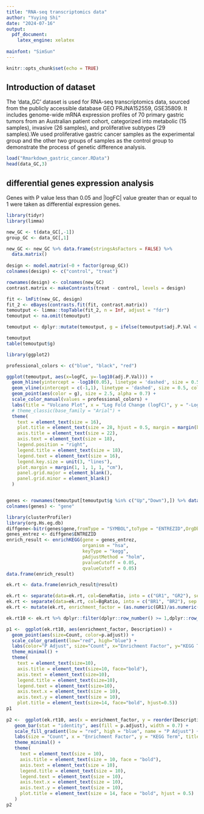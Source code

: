 ---
title: "RNA-seq transcriptomics data"
author: "Yuying Shi"
date: "2024-07-16"
output: 
  pdf_document:
    latex_engine: xelatex
    
mainfont: "SimSun"
---


```{r setup, include=FALSE}
knitr::opts_chunk$set(echo = TRUE)
```


## Introduction of dataset

The 'data_GC' dataset is used for RNA-seq transcriptomics data, sourced from the publicly accessible database GEO PRJNA152559, GSE35809. It includes genome-wide mRNA expression profiles of 70 primary gastric tumors from an Australian patient cohort, categorized into metabolic (15 samples), invasive (26 samples), and proliferative subtypes (29 samples).We used proliferative gastric cancer samples as the experimental group and the other two groups of samples as the control group to demonstrate the process of genetic difference analysis.

```{r data_GC}
load("Rmarkdown_gastric_cancer.RData")
head(data_GC,3)
```

## differential genes expression analysis

Genes with P value less than 0.05 and \|logFC\| value greater than or equal to 1 were taken as differential expression genes.

```{r data_GC -differential genes expression analysis}

library(tidyr)
library(limma)

new_GC <- t(data_GC[,-1])
group_GC <- data_GC[,1]

new_GC <- new_GC %>% data.frame(stringsAsFactors = FALSE) %>%
  data.matrix()
  
design <- model.matrix(~0 + factor(group_GC))
colnames(design) <- c("control", "treat")

rownames(design) <- colnames(new_GC)
contrast.matrix <- makeContrasts(treat - control, levels = design)

fit <- lmFit(new_GC, design)
fit_2 <- eBayes(contrasts.fit(fit, contrast.matrix))
temoutput <- limma::topTable(fit_2, n = Inf, adjust = "fdr")
temoutput <- na.omit(temoutput)

temoutput <- dplyr::mutate(temoutput, g = ifelse(temoutput$adj.P.Val < 0.05 & abs(temoutput$logFC) >= 1,ifelse(temoutput$logFC >1, 'Up', 'Down'),'Stable'))

temoutput
table(temoutput$g)
```

```{r volcano plot}

library(ggplot2)

professional_colors <- c("blue", "black", "red")

ggplot(temoutput, aes(x=logFC, y=-log10(adj.P.Val))) +
  geom_hline(yintercept = -log10(0.05), linetype = 'dashed', size = 0.5, color = "grey60") +
  geom_vline(xintercept = c(-1,1), linetype = 'dashed', size = 0.5, color = "grey60") +
  geom_point(aes(color = g), size = 2.5, alpha = 0.7) +
  scale_color_manual(values = professional_colors) +
  labs(title = "Volcano Plot", x = "Log Fold Change (logFC)", y = "-Log10 P-value", colour = "Group") +
  # theme_classic(base_family = "Arial") +
  theme(
    text = element_text(size = 16),
    plot.title = element_text(size = 28, hjust = 0.5, margin = margin(b = 80, unit = "pt")),
    axis.title = element_text(size = 22),
    axis.text = element_text(size = 18),
    legend.position = "right",
    legend.title = element_text(size = 18),
    legend.text = element_text(size = 16),
    legend.key.size = unit(3, "lines"),
    plot.margin = margin(1, 1, 1, 1, "cm"),
    panel.grid.major = element_blank(),
    panel.grid.minor = element_blank()
  )

```

```         
```

```{r KEGG pathway analysis}
genes <- rownames(temoutput[temoutput$g %in% c("Up","Down"),]) %>% data.frame()
colnames(genes) <- "gene"

library(clusterProfiler)  
library(org.Hs.eg.db)
diffgene<-bitr(genes$gene,fromType = "SYMBOL",toType = "ENTREZID",OrgDb = "org.Hs.eg.db")
genes_entrez <- diffgene$ENTREZID
enrich_result <- enrichKEGG(gene = genes_entrez,
                            organism = "hsa",
                            keyType = "kegg", 
                            pAdjustMethod = "holm",
                            pvalueCutoff = 0.05,
                            qvalueCutoff = 0.05)
data.frame(enrich_result)
```

```{r KEGG pathway plot}
ek.rt <- data.frame(enrich_result@result)

ek.rt <- separate(data=ek.rt, col=GeneRatio, into = c("GR1", "GR2"), sep = "/") #劈分GeneRatio为2列（GR1、GR2）
ek.rt <- separate(data=ek.rt, col=BgRatio, into = c("BR1", "BR2"), sep = "/") #劈分BgRatio为2列（BR1、BR2）
ek.rt <- mutate(ek.rt, enrichment_factor = (as.numeric(GR1)/as.numeric(GR2))/(as.numeric(BR1)/as.numeric(BR2))) #计算Enrichment Factor

ek.rt10 <- ek.rt %>% dplyr::filter(dplyr::row_number() >= 1,dplyr::row_number() <= as.numeric(20))

p1 <-  ggplot(ek.rt10, aes(enrichment_factor, Description)) + 
  geom_point(aes(size=Count, color=p.adjust)) +
  scale_color_gradient(low="red", high="blue") + 
  labs(color="P Adjust", size="Count", x="Enrichment Factor", y="KEGG Term", title="KEGG Enrichment Analysis") + 
  theme_minimal() +
  theme(
    text = element_text(size=10), 
    axis.title = element_text(size=10, face="bold"), 
    axis.text = element_text(size=10), 
    legend.title = element_text(size=10), 
    legend.text = element_text(size=10),
    axis.text.x = element_text(size = 10),  
    axis.text.y = element_text(size = 10),
    plot.title = element_text(size=14, face="bold", hjust=0.5))
p1
 
p2 <-  ggplot(ek.rt10, aes(x = enrichment_factor, y = reorder(Description, enrichment_factor))) + 
   geom_bar(stat = "identity", aes(fill = p.adjust), width = 0.7) +
   scale_fill_gradient(low = "red", high = "blue", name = "P Adjust") + 
   labs(size = "Count", x = "Enrichment Factor", y = "KEGG Term", title = "KEGG Enrichment Analysis") + 
   theme_minimal() +
   theme(
     text = element_text(size = 10), 
     axis.title = element_text(size = 10, face = "bold"), 
     axis.text = element_text(size = 10), 
     legend.title = element_text(size = 10), 
     legend.text = element_text(size = 10),
     axis.text.x = element_text(size = 10),  
     axis.text.y = element_text(size = 10),
     plot.title = element_text(size = 14, face = "bold", hjust = 0.5)
   )
p2
 
```
